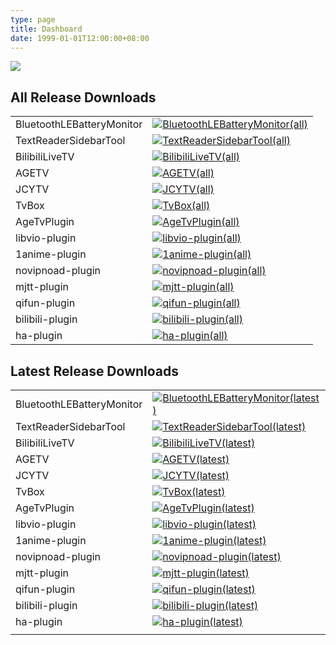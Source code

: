 ```yaml
---
type: page
title: Dashboard
date: 1999-01-01T12:00:00+08:00
---
```



<div style={{display: "flex", justifyContent: "center"}}>
  <Image
    src="/images/memes/006wuNILly1hr8vulug2gj30wi0rdwhv.jpg"
    width={690}
    height={581}
    className="next-image"
  />
</div>


## All Release Downloads

|                           |                                                                                                                                                                                               |
|---------------------------|-----------------------------------------------------------------------------------------------------------------------------------------------------------------------------------------------|
| BluetoothLEBatteryMonitor | [![BluetoothLEBatteryMonitor(all)](https://img.shields.io/github/downloads/muedsa/BluetoothLEBatteryMonitor/total?logo=github)](https://github.com/muedsa/BluetoothLEBatteryMonitor/releases) |
| TextReaderSidebarTool     | [![TextReaderSidebarTool(all)](https://img.shields.io/github/downloads/muedsa/TextReaderSidebarTool/total?logo=github)](https://github.com/muedsa/TextReaderSidebarTool/releases)             |
| BilibiliLiveTV            | [![BilibiliLiveTV(all)](https://img.shields.io/github/downloads/muedsa/BilibiliLiveTV/total?logo=github)](https://github.com/muedsa/BilibiliLiveTV/releases)                                  |
| AGETV                     | [![AGETV(all)](https://img.shields.io/github/downloads/muedsa/AGETV/total?logo=github)](https://github.com/muedsa/AGETV/releases)                                                             |
| JCYTV                     | [![JCYTV(all)](https://img.shields.io/github/downloads/muedsa/JCYTV/total?logo=github)](https://github.com/muedsa/JCYTV/releases)                                                             |
| TvBox                     | [![TvBox(all)](https://img.shields.io/github/downloads/muedsa/TvBox/total?logo=github)](https://github.com/muedsa/TvBox/releases)                                                             |
| AgeTvPlugin               | [![AgeTvPlugin(all)](https://img.shields.io/github/downloads/muedsa/AgeTvPlugin/total?logo=github)](https://github.com/muedsa/AgeTvPlugin/releases)                                           |
| libvio-plugin             | [![libvio-plugin(all)](https://img.shields.io/github/downloads/muedsa/libvio-plugin/total?logo=github)](https://github.com/muedsa/libvio-plugin/releases)                                     |
| 1anime-plugin             | [![1anime-plugin(all)](https://img.shields.io/github/downloads/muedsa/1anime-plugin/total?logo=github)](https://github.com/muedsa/1anime-plugin/releases)                                     |
| novipnoad-plugin          | [![novipnoad-plugin(all)](https://img.shields.io/github/downloads/muedsa/novipnoad-plugin/total?logo=github)](https://github.com/muedsa/novipnoad-plugin/releases)                            |
| mjtt-plugin               | [![mjtt-plugin(all)](https://img.shields.io/github/downloads/muedsa/mjtt-plugin/total?logo=github)](https://github.com/muedsa/mjtt-plugin/releases)                                           |
| qifun-plugin              | [![qifun-plugin(all)](https://img.shields.io/github/downloads/muedsa/qifun-plugin/total?logo=github)](https://github.com/muedsa/qifun-plugin/releases)                                        |
| bilibili-plugin           | [![bilibili-plugin(all)](https://img.shields.io/github/downloads/muedsa/bilibili-plugin/total?logo=github)](https://github.com/muedsa/bilibili-plugin/releases)                               |
| ha-plugin                 | [![ha-plugin(all)](https://img.shields.io/github/downloads/muedsa/ha-plugin/total?logo=github)](https://github.com/muedsa/ha-plugin/releases)                                                 |


## Latest Release Downloads

|                           |                                                                                                                                                                                                                |
|---------------------------|----------------------------------------------------------------------------------------------------------------------------------------------------------------------------------------------------------------|
| BluetoothLEBatteryMonitor | [![BluetoothLEBatteryMonitor(latest)](https://img.shields.io/github/downloads/muedsa/BluetoothLEBatteryMonitor/latest/total?logo=github)](https://github.com/muedsa/BluetoothLEBatteryMonitor/releases/latest) |
| TextReaderSidebarTool     | [![TextReaderSidebarTool(latest)](https://img.shields.io/github/downloads/muedsa/TextReaderSidebarTool/latest/total?logo=github)](https://github.com/muedsa/TextReaderSidebarTool/releases/latest)             |
| BilibiliLiveTV            | [![BilibiliLiveTV(latest)](https://img.shields.io/github/downloads/muedsa/BilibiliLiveTV/latest/total?logo=github)](https://github.com/muedsa/BilibiliLiveTV/releases/latest)                                  |
| AGETV                     | [![AGETV(latest)](https://img.shields.io/github/downloads/muedsa/AGETV/latest/total?logo=github)](https://github.com/muedsa/AGETV/releases/latest)                                                             |
| JCYTV                     | [![JCYTV(latest)](https://img.shields.io/github/downloads/muedsa/JCYTV/latest/total?logo=github)](https://github.com/muedsa/JCYTV/releases/latest)                                                             |
| TvBox                     | [![TvBox(latest)](https://img.shields.io/github/downloads/muedsa/TvBox/latest/total?logo=github)](https://github.com/muedsa/TvBox/releases/latest)                                                             |
| AgeTvPlugin               | [![AgeTvPlugin(latest)](https://img.shields.io/github/downloads/muedsa/AgeTvPlugin/latest/total?logo=github)](https://github.com/muedsa/AgeTvPlugin/releases/latest)                                           |
| libvio-plugin             | [![libvio-plugin(latest)](https://img.shields.io/github/downloads/muedsa/libvio-plugin/latest/total?logo=github)](https://github.com/muedsa/libvio-plugin/releases/latest)                                     |
| 1anime-plugin             | [![1anime-plugin(latest)](https://img.shields.io/github/downloads/muedsa/1anime-plugin/latest/total?logo=github)](https://github.com/muedsa/1anime-plugin/releases/latest)                                     |
| novipnoad-plugin          | [![novipnoad-plugin(latest)](https://img.shields.io/github/downloads/muedsa/novipnoad-plugin/latest/total?logo=github)](https://github.com/muedsa/novipnoad-plugin/releases/latest)                            |
| mjtt-plugin               | [![mjtt-plugin(latest)](https://img.shields.io/github/downloads/muedsa/mjtt-plugin/latest/total?logo=github)](https://github.com/muedsa/mjtt-plugin/releases/latest)                                           |
| qifun-plugin              | [![qifun-plugin(latest)](https://img.shields.io/github/downloads/muedsa/qifun-plugin/latest/total?logo=github)](https://github.com/muedsa/qifun-plugin/releases/latest)                                        |
| bilibili-plugin           | [![bilibili-plugin(latest)](https://img.shields.io/github/downloads/muedsa/bilibili-plugin/latest/total?logo=github)](https://github.com/muedsa/bilibili-plugin/releases/latest)                               |
| ha-plugin                 | [![ha-plugin(latest)](https://img.shields.io/github/downloads/muedsa/ha-plugin/latest/total?logo=github)](https://github.com/muedsa/ha-plugin/releases/latest)                                  
               |
